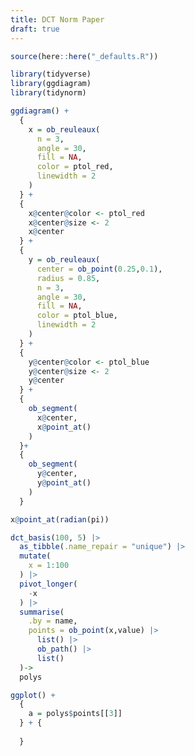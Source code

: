 ```yaml
---
title: DCT Norm Paper
draft: true
---
```


```r
source(here::here("_defaults.R"))
```

```r
library(tidyverse)
library(ggdiagram)
library(tidynorm)
```

```r
ggdiagram() +
  {
    x = ob_reuleaux(
      n = 3,
      angle = 30,
      fill = NA,
      color = ptol_red,
      linewidth = 2
    )
  } +
  {
    x@center@color <- ptol_red
    x@center@size <- 2
    x@center
  } +
  {
    y = ob_reuleaux(
      center = ob_point(0.25,0.1),
      radius = 0.85,
      n = 3,
      angle = 30,
      fill = NA,
      color = ptol_blue,
      linewidth = 2
    )
  } +
  {
    y@center@color <- ptol_blue
    y@center@size <- 2
    y@center
  } +
  {
    ob_segment(
      x@center,
      x@point_at()
    )
  }+
  {
    ob_segment(
      y@center,
      y@point_at()
    )
  }
```

```r
x@point_at(radian(pi))
```

```r
dct_basis(100, 5) |> 
  as_tibble(.name_repair = "unique") |> 
  mutate(
    x = 1:100
  ) |> 
  pivot_longer(
    -x
  ) |> 
  summarise(
    .by = name,
    points = ob_point(x,value) |> 
      list() |> 
      ob_path() |> 
      list()
  )->
  polys
```

```r
ggplot() +
  {
    a = polys$points[[3]]
  } + {
    
  }
```
